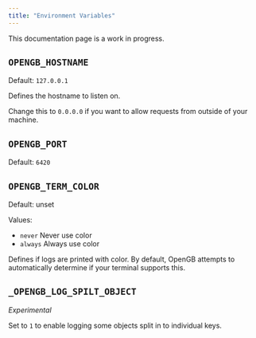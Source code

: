 ```yaml
---
title: "Environment Variables"
---
```


<Note>This documentation page is a work in progress.</Note>

## `OPENGB_HOSTNAME`

Default: `127.0.0.1`

Defines the hostname to listen on.

Change this to `0.0.0.0` if you want to allow requests from outside of your machine.

## `OPENGB_PORT`

Default: `6420`

## `OPENGB_TERM_COLOR`

Default: unset

Values:

- `never` Never use color
- `always` Always use color

Defines if logs are printed with color. By default, OpenGB attempts to automatically determine if your terminal supports this.

## `_OPENGB_LOG_SPILT_OBJECT`

_Experimental_

Set to `1` to enable logging some objects split in to individual keys.

